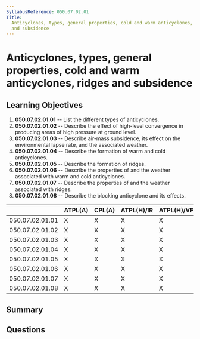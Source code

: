 ```yaml
---
SyllabusReference: 050.07.02.01
Title:
  Anticyclones, types, general properties, cold and warm anticyclones, ridges
  and subsidence
---
```


# Anticyclones, types, general properties, cold and warm anticyclones, ridges and subsidence

## Learning Objectives

1. **050.07.02.01.01** -- List the different types of anticyclones.
2. **050.07.02.01.02** -- Describe the effect of high-level convergence in
   producing areas of high pressure at ground level.
3. **050.07.02.01.03** -- Describe air-mass subsidence, its effect on the
   environmental lapse rate, and the associated weather.
4. **050.07.02.01.04** -- Describe the formation of warm and cold anticyclones.
5. **050.07.02.01.05** -- Describe the formation of ridges.
6. **050.07.02.01.06** -- Describe the properties of and the weather associated
   with warm and cold anticyclones.
7. **050.07.02.01.07** -- Describe the properties of and the weather associated
   with ridges.
8. **050.07.02.01.08** -- Describe the blocking anticyclone and its effects.

|                 | ATPL(A) | CPL(A) | ATPL(H)/IR | ATPL(H)/VFR | CPL(H) | IR  | CBIR(A) |
| --------------- | ------- | ------ | ---------- | ----------- | ------ | --- | ------- |
| 050.07.02.01.01 | X       | X      | X          | X           | X      | X   | X       |
| 050.07.02.01.02 | X       | X      | X          | X           | X      | X   | X       |
| 050.07.02.01.03 | X       | X      | X          | X           | X      | X   | X       |
| 050.07.02.01.04 | X       | X      | X          | X           | X      | X   | X       |
| 050.07.02.01.05 | X       | X      | X          | X           | X      | X   | X       |
| 050.07.02.01.06 | X       | X      | X          | X           | X      | X   | X       |
| 050.07.02.01.07 | X       | X      | X          | X           | X      | X   | X       |
| 050.07.02.01.08 | X       | X      | X          | X           | X      | X   | X       |

## Summary

## Questions
